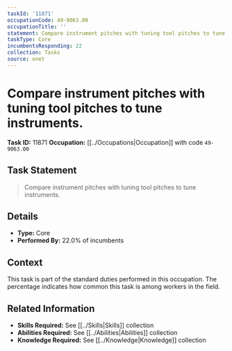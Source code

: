 ```yaml
---
taskId: '11871'
occupationCode: 49-9063.00
occupationTitle: ''
statement: Compare instrument pitches with tuning tool pitches to tune instruments.
taskType: Core
incumbentsResponding: 22
collection: Tasks
source: onet
---
```

# Compare instrument pitches with tuning tool pitches to tune instruments.

**Task ID:** 11871
**Occupation:** [[../Occupations|Occupation]] with code `49-9063.00`

## Task Statement

> Compare instrument pitches with tuning tool pitches to tune instruments.

## Details

- **Type:** Core
- **Performed By:** 22.0% of incumbents

## Context

This task is part of the standard duties performed in this occupation. The percentage indicates how common this task is among workers in the field.

## Related Information

- **Skills Required:** See [[../Skills|Skills]] collection
- **Abilities Required:** See [[../Abilities|Abilities]] collection
- **Knowledge Required:** See [[../Knowledge|Knowledge]] collection
